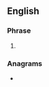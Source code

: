 {{also|bion}}
==English==

===Phrase===
{{en-phrase}}

# {{initialism of|lang=en|[[believe]] [[it]] [[or]] [[not]]}}

===Anagrams===
* {{anagrams|en|a=bino|bino}}